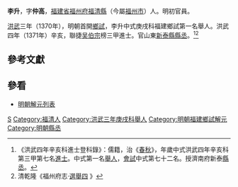 {{other uses|李升 (消歧义)}}
{{明清人物信息框
| 姓名 = 李升
| 原名 =
| 圖片名稱= 
| 圖片大小 =
| 圖片說明 = 
| 最高職務 = 濟南府新泰縣縣丞
| 國家 = 大明 
| 爵位 =
| 籍貫 = [[福建省|福建省]][[福州府|福州府]][[福清縣|福清縣]]
| 族裔 = 
| 旗籍 = 
| 字號 = 字仲高
| 諡號 =
| 出生日期 = 生年不详
| 出生地點 =
| 逝世日期 = 卒年不详
| 逝世地點 =
| 墓葬 =
| 配偶 = 
| 親屬 = 
| 出身 =
* 洪武三年庚戌科福建鄉試第一名舉人
* 洪武四年辛亥科進士
| 經歷 =
| 著作 =  
}}

'''李升'''，字'''仲高'''，[[福建省|福建省]][[福州府|福州府]][[福清縣|福清縣]]（今屬[[福州市|福州市]]）人。明初官員。

[[洪武|洪武]]三年（1370年），明朝首開[[鄉試|鄉試]]，李升中式庚戌科福建鄉試第一名舉人。洪武四年（1371年）辛亥，聯捷[[吴伯宗|吴伯宗]]榜三甲進士。官山東[[新泰縣|新泰縣]][[縣丞|縣丞]]。<ref>《洪武四年辛亥科進士登科錄》：儒籍，治《[[春秋|春秋]]》，年歲中式洪武四年辛亥科第三甲第七名[[進士|進士]]。中式第一名[[舉人|舉人]]，[[會試|會試]]中式第七十二名。授濟南府新泰[[縣丞|縣丞]]。</ref><ref>清乾隆《福州府志·[http://www.fzdqw.com/ShowText.asp?ToBook=1411&index=96& 選舉四] {{webarchive|url=https://web.archive.org/web/20140504191714/http://www.fzdqw.com/ShowText.asp?ToBook=1411&index=96& |date=2014-05-04 }}》</ref>

==參考文獻==
{{reflist}}

==參看==
*[[明朝解元列表|明朝解元列表]]

{{洪武四年辛亥科殿试金榜}}

{{Authority control}}

{{DEFAULTSORT:Li李}}
[[Category:李姓|S]]
[[Category:福清人|Category:福清人]]
[[Category:洪武三年庚戌科舉人|Category:洪武三年庚戌科舉人]]
[[Category:明朝福建鄉試解元|Category:明朝福建鄉試解元]]
[[Category:明朝縣丞|Category:明朝縣丞]]